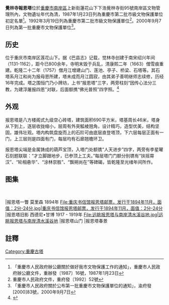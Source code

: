 {{msg:重慶市文物保護單位
|名稱 = 報恩塔
|編號 = 42
|圖片 = 
|級別 = 3
|分類 = 
|時代 = 清
|地点 = [[南岸區|南岸區]]上新街蓮花山下
|坐標 = 
|登錄 = 1987年1月23日
}}

{{msg:重慶市文物保護單位
|名稱 = 報恩塔
|編號 = 44
|圖片 = 
|級別 = 4
|分類 = 
|時代 = 清
|地点 = [[南岸區|南岸區]]下浩覺林寺街95號
|坐標 = 
|登錄 = 1992年3月19日
}}
{{msg:重慶市文物保護單位
|名稱 = 覺林寺報恩塔
|編號 = 69
|圖片 = 
|級別 = 5
|分類 = 
|時代 = 清代
|地点 = [[南岸區|南岸區]]下浩覺林寺街95號
|坐標 = 
|登錄 = 2000年9月7日
}}
'''覺林寺報恩塔'''位於[[重慶市|重慶市]][[南岸區|南岸區]]上新街蓮花山下下浩覺林寺街95號南岸區文物管理所內，文物遺址年代為清，1987年1月23日列為重慶市第二批市級文物保護單位初定名單<ref>「重慶市人民政府辦公廳關於做好我市文物保護工作的通知」，重慶市人民政府辦公廳文件，重辦發〔1987〕16號，1987年1月23日</ref>。1992年3月19日列為重慶市第二批市級文物保護單位<ref>重慶市人民政府文件，重府發〔1992〕52號</ref>。2000年9月7日列為第一批重慶市文物保護單位<ref>「重慶市人民政府關於公布第一批重慶市文物保護單位的通知」，渝府發[2000]83號，2000年9月7日</ref>。

== 历史 ==
位于重庆市南岸区莲花山下。据《巴县志》记载，觉林寺创建于南宋绍兴年间（1131-1162），距今已800余年，寺明末毁于兵乱，清康熙二年（1663）僧雪痕重建。乾隆二十二年（1757）僧月江增建山门、莲池、亭子、桥梁、石塔等。其石塔系月江和尚为报母恩所建，塔未成而月江圆寂，由其弟子善明继师志续修，历经16年完成。塔之围恒门乃小牌坊，上书“报恩塔”三字，两旁柱刻“因传心法分三教，为建浮屠报四恩”对联，后面额携“佛光普照”四字照。<ref>{{Cite book|title=巴县志|last=王尔鉴|first=|publisher=|year=清嘉庆二十五年（1820）|isbn=|location=|pages=|authorlink=王尔鉴}}</ref>

== 外观 ==
报恩塔是八方楼阁式九级空心砖塔，建筑面积690平方米，塔基周长46米，塔身从下到上，逐层收拢缩小，层周有外突觚棱翘角，设计精巧，造型优美，结构坚固，雄伟壮观。塔内构筑盘旋而上的石阶可由底层直登塔顶，下六层每层正面有一门，上三层则是四面有门，每层均有石廊翘檐环卫。

报恩塔尖端是金属铸成的葫芦宝顶，入塔门处额镌“人天进步”四字，两旁有李星曜石刻题联联：“才立脚跟地步，已参顶上工夫。”每层塔门门额分别镌有“扶摇霄汉”、“轮相悬华”、“涂林崇胜”、“飘朔尚在”等碑碣，皆乾隆至光绪年间所作。

== 图集 ==
<br /><gallery widths="240">
|报恩塔一瞥 莫里森 1894年
File:重庆书信馆报恩塔邮票，发行于1894年11月，面值：2分-24分.jpg|重庆书信馆报恩塔邮票，发行于1894年11月，面值：2分-24分
|报恩塔旧影 西德尼•甘博 1917 - 1919年
File:远眺报恩塔与南岸清水溪谷地.jpg|远眺报恩塔与南岸清水溪谷地
|报恩塔山门
|报恩塔春景
</gallery>

== 註釋 ==
{{reflist}}
[[Category:重慶古塔|Category:重慶古塔]]